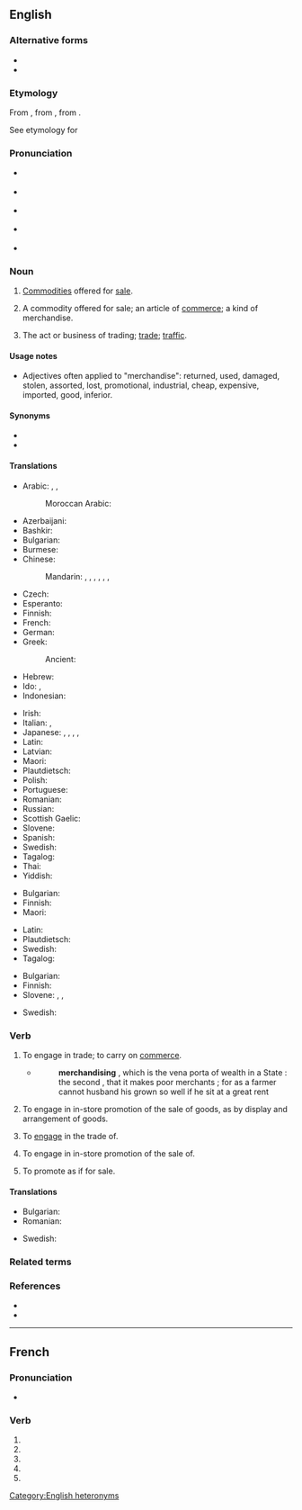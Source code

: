 {{also|merchandisé}}
==English==

===Alternative forms===
* {{alter|en|merchandize||non‐standard}}
* {{alter|en|merchaundise|merchaundize||obsolete}}

===Etymology===
From {{inh|en|enm|marchaundise}}, from {{der|en|xno|marchaundise}}, from {{m|fro|marchaunt|t=merchant}}.

See etymology for {{m|en|merchant}}

===Pronunciation===
* {{a|GenAm}} {{qualifier|noun}} {{IPA|en|/ˈmɝtʃənˌdaɪs/|/ˈmɝtʃənˌdaɪz/}}
* {{a|GenAm}} {{qualifier|verb}} {{IPA|en|/ˈmɝtʃənˌdaɪz/}}
* {{a|RP}} {{qualifier|noun}} {{IPA|en|/ˈmɜːtʃənˌdaɪs/|/ˈmɜːtʃənˌdaɪz/}}
* {{a|RP}} {{qualifier|verb}} {{IPA|en|/ˈmɜːtʃənˌdaɪz/}}
* {{audio|en|en-us-merchandise.ogg|Audio (US)}}

===Noun===
{{en-noun|-|s}}

# {{lb|en|uncountable}} [[commodity|Commodities]] offered for [[sale]].
#: {{ux|en|good business depends on having good '''merchandise'''}}
# {{lb|en|countable}} A commodity offered for sale; an article of [[commerce]]; a kind of merchandise.
# {{lb|en|uncountable}} The act or business of trading; [[trade]]; [[traffic]].

====Usage notes====
* Adjectives often applied to "merchandise": returned, used, damaged, stolen, assorted, lost, promotional, industrial, cheap, expensive, imported, good, inferior.

====Synonyms====
* {{l|en|wares}}
* {{l|en|product}}

====Translations====
{{trans-top|commodities offered for sale}}
* Arabic: {{t|ar|بِضَاعَة|f}}, {{t|ar|بَضَائِعُ|f-p}}, {{t|ar|سِلَع|m}}
*: Moroccan Arabic: {{t|ary|سلعة|tr=salʿa}}
* Azerbaijani: {{t+|az|mal}}
* Bashkir: {{t|ba|тауар}}
* Bulgarian: {{t+|bg|стоки|f-p}}
* Burmese: {{t+|my|ကုန်}}
* Chinese:
*: Mandarin: {{t+|cmn|產品}}, {{t+|cmn|产品|tr=chǎnpǐn}}, {{t+|cmn|貨物}}, {{t+|cmn|货物|tr=huòwù}}, {{t+|cmn|物品|tr=wùpǐn}}, {{t+|cmn|製品}}, {{t+|cmn|制品|tr=zhìpǐn}}
* Czech: {{t+|cs|zboží|n}}
* Esperanto: {{t|eo|komercaĵo}}
* Finnish: {{t|fi|kauppatavarat|p}}
* French: {{t+|fr|marchandise}}
* German: {{t+|de|Ware|alt=Waren|f-p}}
* Greek: {{t+|el|εμπόρευμα|n}}
*: Ancient: {{t|grc|[[φορτίον|φορτία]]|n-p}}
* Hebrew: {{t+|he|סחורה|f}}
* Ido: {{t+|io|varo}}, {{t+|io|vari}}
* Indonesian: {{t+|id|barang dagangan}}
{{trans-mid}}
* Irish: {{t|ga|earra|m}}
* Italian: {{t+|it|merce|f}}, {{t+|it|mercanzia|f}}
* Japanese: {{t+|ja|品物|tr=しなもの, shinamonó}}, {{t+|ja|商品|tr=しょうひん, shōhin}}, {{t+|ja|物品|tr=ぶっぴん, buppin}}, {{t+|ja|品|tr=しな, shina}}, {{t|ja|商材|tr=しょうざい, shōzai}}
* Latin: {{t|la|merx|f}}
* Latvian: {{t+|lv|prece|f}}
* Maori: {{t|mi|hoko}}
* Plautdietsch: {{t|pdt|Woa|f}}
* Polish: {{t+|pl|towar|m}}
* Portuguese: {{t+|pt|mercadoria|f}}
* Romanian: {{t+|ro|marfă|f}}
* Russian: {{t+|ru|това́р|m}}
* Scottish Gaelic: {{t|gd|bathar|m}}
* Slovene: {{t|sl|trgovsko blago|m}}
* Spanish: {{t+|es|mercancía|f}}
* Swedish: {{t+|sv|handelsvaror|c|p}}
* Tagalog: {{t|tl|baligyain}}
* Thai: {{t+|th|สินค้า}}
* Yiddish: {{t|yi|סחורה|tr=skhoyre|f}}
{{trans-bottom}}

{{trans-top|commodity offered for sale}}
* Bulgarian: {{t+|bg|стока|f}}
* Finnish: {{t+|fi|kauppatavara}}
* Maori: {{t|mi|hoko}}
{{trans-mid}}
* Latin: {{t|la|merx|f}}
* Plautdietsch: {{t|pdt|Woa|f}}
* Swedish: {{t+|sv|handelsvara|c}}
* Tagalog: {{t|tl|baligyain}}
{{trans-bottom}}

{{trans-top|act or business of trading}}
* Bulgarian: {{t+|bg|търговия|f}}
* Finnish: {{t+|fi|kauppa}}
* Slovene: {{t|sl|trgovati}}, {{t|sl|tržiti}}, {{t+|sl|prodajati}}
{{trans-mid}}
* Swedish: {{t+|sv|handel|c}}
{{trans-bottom}}

===Verb===
{{en-verb}}

# {{lb|en|intransitive|archaic}} To engage in trade; to carry on [[commerce]].
#*{{RQ:Bacon Of Usury}}
#*:'''merchandising''' , which is the vena porta of wealth in a State : the second , that it makes poor merchants ; for as a farmer cannot husband his grown so well if he sit at a great rent
# {{lb|en|intransitive}} To engage in in-store promotion of the sale of goods, as by display and arrangement of goods.
#: {{ux|en|He started his career '''merchandising''' in a small clothing store chain.}}
# {{lb|en|transitive|archaic}} To [[engage]] in the trade of.
# {{lb|en|transitive}} To engage in in-store promotion of the sale of.
#: {{ux|en|He got hired to '''merchandise''' some new sporting goods lines.}}
# {{lb|en|transitive}} To promote as if for sale.
#: {{ux|en|The record companies don't get as good a return on '''merchandising''' artists under contract.}}

====Translations====
{{trans-top|to engage in the trade of}}
* Bulgarian: {{t+|bg|търгувам}}
* Romanian: {{t+check|ro|comerț|n}}
{{trans-mid}}
* Swedish: {{t+check|sv|handla}}
{{trans-bottom}}

===Related terms===
{{rel3|en|mercantile|merchant|merchantable}}

===References===
* {{R:OED2}}
* {{R:Online Etymology Dictionary}}

[[Category:English heteronyms]]

----

==French==

===Pronunciation===
* {{homophones|fr|merchandisent|merchandises}}

===Verb===
{{head|fr|verb form}}

# {{inflection of|fr|merchandiser||1|s|pres|indc}}
# {{inflection of|fr|merchandiser||3|s|pres|indc}}
# {{inflection of|fr|merchandiser||1|s|pres|subj}}
# {{inflection of|fr|merchandiser||3|s|pres|subj}}
# {{inflection of|fr|merchandiser||2|s|impr}}